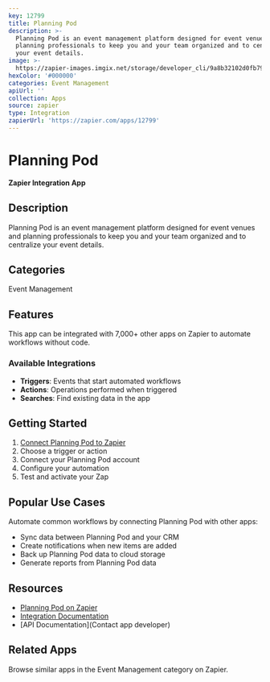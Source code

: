 ```yaml
---
key: 12799
title: Planning Pod
description: >-
  Planning Pod is an event management platform designed for event venues and
  planning professionals to keep you and your team organized and to centralize
  your event details.
image: >-
  https://zapier-images.imgix.net/storage/developer_cli/9a8b32102d0fb79a7ae8f5c2a4c05394.png?auto=format%2Ccompress&ixlib=python-3.0.0&q=50
hexColor: '#000000'
categories: Event Management
apiUrl: ''
collection: Apps
source: zapier
type: Integration
zapierUrl: 'https://zapier.com/apps/12799'
---
```

# Planning Pod

**Zapier Integration App**

## Description

Planning Pod is an event management platform designed for event venues and planning professionals to keep you and your team organized and to centralize your event details.

## Categories

Event Management

## Features

This app can be integrated with 7,000+ other apps on Zapier to automate workflows without code.

### Available Integrations

- **Triggers**: Events that start automated workflows
- **Actions**: Operations performed when triggered
- **Searches**: Find existing data in the app

## Getting Started

1. [Connect Planning Pod to Zapier](https://zapier.com/apps/12799)
2. Choose a trigger or action
3. Connect your Planning Pod account
4. Configure your automation
5. Test and activate your Zap

## Popular Use Cases

Automate common workflows by connecting Planning Pod with other apps:

- Sync data between Planning Pod and your CRM
- Create notifications when new items are added
- Back up Planning Pod data to cloud storage
- Generate reports from Planning Pod data

## Resources

- [Planning Pod on Zapier](https://zapier.com/apps/12799)
- [Integration Documentation](https://zapier.com/apps/12799/integrations)
- [API Documentation](Contact app developer)

## Related Apps

Browse similar apps in the Event Management category on Zapier.
